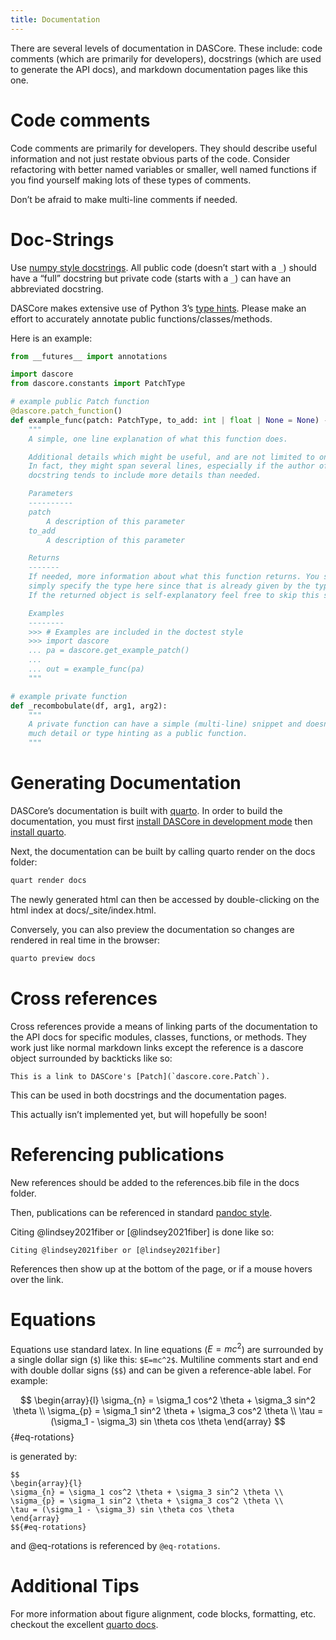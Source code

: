 ```yaml
---
title: Documentation
---
```

There are several levels of documentation in DASCore. These include: code comments
(which are primarily for developers), docstrings (which are used to generate the API docs),
and markdown documentation pages like this one.

# Code comments

Code comments are primarily for developers. They should describe useful information and not
just restate obvious parts of the code. Consider refactoring with better named variables or
smaller, well named functions if you find yourself making lots of these types of comments.

Don't be afraid to make multi-line comments if needed.

# Doc-Strings

Use [numpy style docstrings](https://docs.scipy.org/doc/numpy/docs/howto_document.html). All public code
(doesn't start with a `_`) should have a "full" docstring but private code (starts with a `_`) can have an
abbreviated docstring.

DASCore makes extensive use of Python 3's [type hints](https://docs.python.org/3/library/typing.html).
Please make an effort to accurately annotate public functions/classes/methods.

Here is an example:

```python
from __futures__ import annotations

import dascore
from dascore.constants import PatchType

# example public Patch function
@dascore.patch_function()
def example_func(patch: PatchType, to_add: int | float | None = None) -> PatchType:
    """
    A simple, one line explanation of what this function does.

    Additional details which might be useful, and are not limited to one line.
    In fact, they might span several lines, especially if the author of the
    docstring tends to include more details than needed.

    Parameters
    ----------
    patch
        A description of this parameter
    to_add
        A description of this parameter

    Returns
    -------
    If needed, more information about what this function returns. You shouldn't
    simply specify the type here since that is already given by the type annotation.
    If the returned object is self-explanatory feel free to skip this section.

    Examples
    --------
    >>> # Examples are included in the doctest style
    >>> import dascore
    ... pa = dascore.get_example_patch()
    ...
    ... out = example_func(pa)
    """

# example private function
def _recombobulate(df, arg1, arg2):
    """
    A private function can have a simple (multi-line) snippet and doesn't need as
    much detail or type hinting as a public function.
    """
```

# Generating Documentation

DASCore's documentation is built with [quarto](https://quarto.org/). In order to build the documentation, you
must first [install DASCore in development mode](dev_install.qmd) then
[install quarto](https://quarto.org/docs/get-started/).

Next, the documentation can be built by calling quarto render on the docs folder:

```bash
quart render docs
```

The newly generated html can then be accessed by double-clicking on the html index at docs/_site/index.html.

Conversely, you can also preview the documentation so changes are rendered in real time in the browser:

```bash
quarto preview docs
```

# Cross references

Cross references provide a means of linking parts of the documentation to the API docs for specific modules, classes,
functions, or methods. They work just like normal markdown links except the reference is a dascore object surrounded
by backticks like so:

```
This is a link to DASCore's [Patch](`dascore.core.Patch`).
```

This can be used in both docstrings and the documentation pages.


:::{.callout-note}
This actually isn't implemented yet, but will hopefully be soon!
:::

# Referencing publications

New references should be added to the references.bib file in the docs folder.

Then, publications can be referenced in standard
[pandoc style](https://quarto.org/docs/authoring/footnotes-and-citations.html#sec-citations).

Citing @lindsey2021fiber or [@lindsey2021fiber] is done like so:

```
Citing @lindsey2021fiber or [@lindsey2021fiber]
```

References then show up at the bottom of the page, or if a mouse hovers over the link.

# Equations

Equations use standard latex. In line equations ($E=mc^2$) are surrounded by a single dollar sign (`$`)
like this: `$E=mc^2$`. Multiline comments start and end with double dollar signs (`$$`) and can
be given a reference-able label. For example:

$$
\begin{array}{l}
\sigma_{n} = \sigma_1 cos^2 \theta + \sigma_3 sin^2 \theta \\
\sigma_{p} = \sigma_1 sin^2 \theta + \sigma_3 cos^2 \theta \\
\tau = (\sigma_1 - \sigma_3) sin \theta cos \theta
\end{array}
$${#eq-rotations}

is generated by:

```
$$
\begin{array}{l}
\sigma_{n} = \sigma_1 cos^2 \theta + \sigma_3 sin^2 \theta \\
\sigma_{p} = \sigma_1 sin^2 \theta + \sigma_3 cos^2 \theta \\
\tau = (\sigma_1 - \sigma_3) sin \theta cos \theta
\end{array}
$${#eq-rotations}
```

and @eq-rotations is referenced by `@eq-rotations`.


# Additional Tips

For more information about figure alignment, code blocks, formatting, etc. checkout the
excellent [quarto docs](https://quarto.org/).
